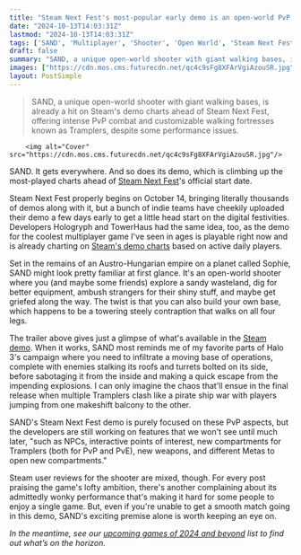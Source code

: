```yaml
---
title: "Steam Next Fest's most-popular early demo is an open-world PvP FPS about building badass giant walking mech-bases"
date: "2024-10-13T14:03:31Z"
lastmod: "2024-10-13T14:03:31Z"
tags: ['SAND', 'Multiplayer', 'Shooter', 'Open World', 'Steam Next Fest', 'Demo', 'Indie', 'PvP', 'Base Building']
draft: false
summary: "SAND, a unique open-world shooter with giant walking bases, is already a hit on Steam's demo charts ahead of Steam Next Fest, offering intense PvP combat and customizable walking fortresses known as Tramplers, despite some performance issues."
images: ["https://cdn.mos.cms.futurecdn.net/qc4c9sFg8XFArVgiAzouSR.jpg"]
layout: PostSimple
---
```

> SAND, a unique open-world shooter with giant walking bases, is already a hit on Steam's demo charts ahead of Steam Next Fest, offering intense PvP combat and customizable walking fortresses known as Tramplers, despite some performance issues.


        <img alt="Cover" src="https://cdn.mos.cms.futurecdn.net/qc4c9sFg8XFArVgiAzouSR.jpg"/>
        
SAND. It gets everywhere. And so does its demo, which is climbing up the most-played charts ahead of [Steam Next Fest](https://www.gamesradar.com/tag/steam-next-fest/)'s official start date.

Steam Next Fest properly begins on October 14, bringing literally thousands of demos along with it, but a bunch of indie teams have cheekily uploaded their demo a few days early to get a little head start on the digital festivities. Developers Hologryph and TowerHaus had the same idea, too, as the demo for the coolest multiplayer game I've seen in ages is playable right now and is already charting on [Steam's demo charts](https://store.steampowered.com/demos/?flavor=dailyactiveuserdemo) based on active daily players.

Set in the remains of an Austro-Hungarian empire on a planet called Sophie, SAND might look pretty familiar at first glance. It's an open-world shooter where you (and maybe some friends) explore a sandy wasteland, dig for better equipment, ambush strangers for their shiny stuff, and maybe get griefed along the way. The twist is that you can also build your own base, which happens to be a towering steely contraption that walks on all four legs.

The trailer above gives just a glimpse of what's available in the [Steam demo](https://store.steampowered.com/app/3242130/SAND_Demo/#app_reviews_hash). When it works, SAND most reminds me of my favorite parts of Halo 3's campaign where you need to infiltrate a moving base of operations, complete with enemies stalking its roofs and turrets bolted on its side, before sabotaging it from the inside and making a quick escape from the impending explosions. I can only imagine the chaos that'll ensue in the final release when multiple Tramplers clash like a pirate ship war with players jumping from one makeshift balcony to the other.

SAND's Steam Next Fest demo is purely focused on these PvP aspects, but the developers are still working on features that we won't see until much later, "such as NPCs, interactive points of interest, new compartments for Tramplers (both for PvP and PvE), new weapons, and different Metas to open new compartments."

Steam user reviews for the shooter are mixed, though. For every post praising the game's lofty ambition, there's another complaining about its admittedly wonky performance that's making it hard for some people to enjoy a single game. But, even if you're unable to get a smooth match going in this demo, SAND's exciting premise alone is worth keeping an eye on.

*In the meantime, see our *[<em>upcoming games of 2024 and beyond</em>](https://www.gamesradar.com/video-game-release-dates/)* list to find out what’s on the horizon.* 
        